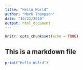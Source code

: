 ```yaml
---
title: "Hello World"
author: "Mark Thompson"
date: "10/22/2019"
output: html_document
---
```


```r
knitr::opts_chunk$set(echo = TRUE)
```

## This is a markdown file
```r
print("Hello Wolrd")
```

